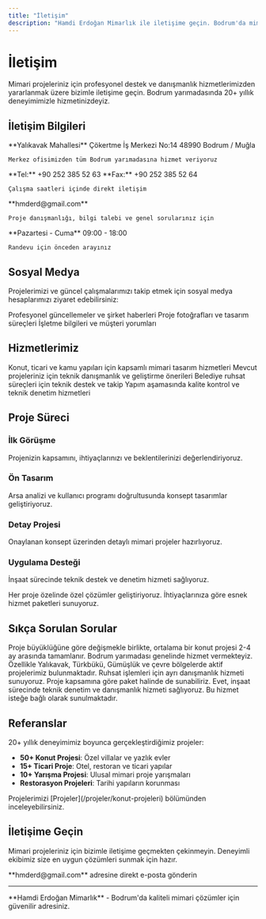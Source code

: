 ```yaml
---
title: "İletişim"
description: "Hamdi Erdoğan Mimarlık ile iletişime geçin. Bodrum'da mimari proje danışmanlığı, tasarım hizmetleri ve profesyonel destek için bizimle iletişime geçin."
---
```


# İletişim

Mimari projeleriniz için profesyonel destek ve danışmanlık hizmetlerimizden yararlanmak üzere bizimle iletişime geçin. Bodrum yarımadasında 20+ yıllık deneyimimizle hizmetinizdeyiz.

## İletişim Bilgileri

<CardGroup cols={2}>
  <Card title="Adres" icon="location-dot">
    **Yalıkavak Mahallesi**  
    Çökertme İş Merkezi No:14  
    48990 Bodrum / Muğla
    
    Merkez ofisimizden tüm Bodrum yarımadasına hizmet veriyoruz
  </Card>
  <Card title="Telefon" icon="phone">
    **Tel:** +90 252 385 52 63  
    **Fax:** +90 252 385 52 64
    
    Çalışma saatleri içinde direkt iletişim
  </Card>
  <Card title="E-posta" icon="envelope">
    **hmderd@gmail.com**
    
    Proje danışmanlığı, bilgi talebi ve genel sorularınız için
  </Card>
  <Card title="Çalışma Saatleri" icon="clock">
    **Pazartesi - Cuma**  
    09:00 - 18:00
    
    Randevu için önceden arayınız
  </Card>
</CardGroup>

## Sosyal Medya

Projelerimizi ve güncel çalışmalarımızı takip etmek için sosyal medya hesaplarımızı ziyaret edebilirsiniz:

<CardGroup cols={3}>
  <Card title="LinkedIn" icon="linkedin" href="https://www.linkedin.com/company/hamdierdogan">
    Profesyonel güncellemeler ve şirket haberleri
  </Card>
  <Card title="Instagram" icon="instagram" href="https://www.instagram.com/hamdierdoganmimarlik/">
    Proje fotoğrafları ve tasarım süreçleri
  </Card>
  <Card title="Google Business" icon="google" href="https://share.google/yAjpLsw3nglM38oNL">
    İşletme bilgileri ve müşteri yorumları
  </Card>
</CardGroup>

## Hizmetlerimiz

<Steps>
  <Step title="Mimari Tasarım">
    Konut, ticari ve kamu yapıları için kapsamlı mimari tasarım hizmetleri
  </Step>
  <Step title="Proje Danışmanlığı">
    Mevcut projeleriniz için teknik danışmanlık ve geliştirme önerileri
  </Step>
  <Step title="Ruhsat İşlemleri">
    Belediye ruhsat süreçleri için teknik destek ve takip
  </Step>
  <Step title="İnşaat Denetimi">
    Yapım aşamasında kalite kontrol ve teknik denetim hizmetleri
  </Step>
</Steps>

## Proje Süreci

### İlk Görüşme
Projenizin kapsamını, ihtiyaçlarınızı ve beklentilerinizi değerlendiriyoruz.

### Ön Tasarım
Arsa analizi ve kullanıcı programı doğrultusunda konsept tasarımlar geliştiriyoruz.

### Detay Projesi
Onaylanan konsept üzerinden detaylı mimari projeler hazırlıyoruz.

### Uygulama Desteği
İnşaat sürecinde teknik destek ve denetim hizmeti sağlıyoruz.

<Note>
Her proje özelinde özel çözümler geliştiriyoruz. İhtiyaçlarınıza göre esnek hizmet paketleri sunuyoruz.
</Note>

## Sıkça Sorulan Sorular

<Accordion title="Proje süresi ne kadar?">
Proje büyüklüğüne göre değişmekle birlikte, ortalama bir konut projesi 2-4 ay arasında tamamlanır.
</Accordion>

<Accordion title="Hangi bölgelerde hizmet veriyorsunuz?">
Bodrum yarımadası genelinde hizmet vermekteyiz. Özellikle Yalıkavak, Türkbükü, Gümüşlük ve çevre bölgelerde aktif projelerimiz bulunmaktadır.
</Accordion>

<Accordion title="Ruhsat işlemleri dahil mi?">
Ruhsat işlemleri için ayrı danışmanlık hizmeti sunuyoruz. Proje kapsamına göre paket halinde de sunabiliriz.
</Accordion>

<Accordion title="İnşaat sürecinde destek var mı?">
Evet, inşaat sürecinde teknik denetim ve danışmanlık hizmeti sağlıyoruz. Bu hizmet isteğe bağlı olarak sunulmaktadır.
</Accordion>

## Referanslar

20+ yıllık deneyimimiz boyunca gerçekleştirdiğimiz projeler:

- **50+ Konut Projesi**: Özel villalar ve yazlık evler
- **15+ Ticari Proje**: Otel, restoran ve ticari yapılar
- **10+ Yarışma Projesi**: Ulusal mimari proje yarışmaları
- **Restorasyon Projeleri**: Tarihi yapıların korunması

<Tip>
Projelerimizi [Projeler](/projeler/konut-projeleri) bölümünden inceleyebilirsiniz.
</Tip>

## İletişime Geçin

Mimari projeleriniz için bizimle iletişime geçmekten çekinmeyin. Deneyimli ekibimiz size en uygun çözümleri sunmak için hazır.

<CardGroup cols={1}>
  <Card title="E-posta Gönder" icon="paper-plane" href="mailto:hmderd@gmail.com">
    **hmderd@gmail.com** adresine direkt e-posta gönderin
  </Card>
</CardGroup>

---

<Check>
**Hamdi Erdoğan Mimarlık** - Bodrum'da kaliteli mimari çözümler için güvenilir adresiniz.
</Check>
